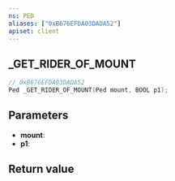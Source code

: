 ```yaml
---
ns: PED
aliases: ["0xB676EFDA03DADA52"]
apiset: client
---
```

## _GET_RIDER_OF_MOUNT

```c
// 0xB676EFDA03DADA52
Ped _GET_RIDER_OF_MOUNT(Ped mount, BOOL p1);
```


## Parameters
* **mount**:
* **p1**:

## Return value